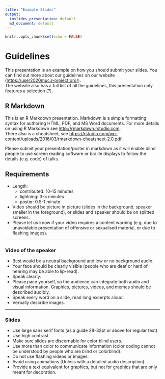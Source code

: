 ```yaml
---
title: "Example Slides"
output:
  ioslides_presentation: default
  md_document: default
---
```


```r
knitr::opts_chunk$set(echo = FALSE)
```

# Guidelines

This presentation is an example on how you should submit your slides. You can find out more about our guidelines on our website (<https://user2020muc.r-project.org/>).  
The website also has a full list of all the guidelines, this presentation only features a selection (?).

## R Markdown

This is an R Markdown presentation. Markdown is a simple formatting syntax for authoring HTML, PDF, and MS Word documents. For more details on using R Markdown see <http://rmarkdown.rstudio.com>.  
There also is a cheatsheet, see <https://rstudio.com/wp-content/uploads/2016/03/rmarkdown-cheatsheet-2.0.pdf>.  

Please submit your presentation/poster in markdown as it will enable blind people to use screen reading software or braille displays to follow the details (e.g. code) of talks.

## Requirements

* Length: 
  + contributed: 10-15 minutes
  + lightning: 3-5 minutes
  + poster: 0.5-1 minute
* Video should be picture in picture (slides in the background, speaker smaller in the foreground), or slides and speaker should be on splitted screens.
* Please let us know if your video requires a content warning (e.g. due to unavoidable presentation of offensive or sexualised material, or due to flashing images).

*** 

### Video of the speaker

* Best would be a neutral background and low or no background audio.
* Your face should be clearly visible (people who are deaf or hard of hearing may be able to lip-read).
* Speak clearly.
* Please pace yourself, so the audience can integrate both audio and visual information. Graphics, pictures, videos, and memes should be described audibly.
* Speak every word on a slide, read long excerpts aloud.
* Verbally describe images.

*** 

### Slides
* Use large sans serif fonts (as a guide 28-32pt or above for regular text).
* Use high contrast.
* Make sure slides are discernable for color blind users.
* Use more than color to communicate information (color coding cannot be understood by people who are blind or colorblind).
* Do not use flashing videos or images.
* Avoid using animations (Unless with a detailed audio description).
* Provide a text equivalent for graphics, but not for graphics that are only meant for decoration.
